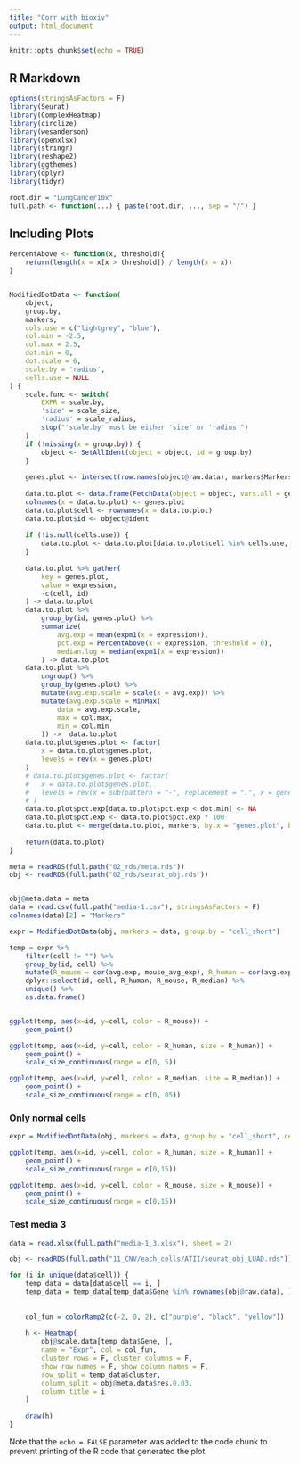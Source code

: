 ```yaml
---
title: "Corr with bioxiv"
output: html_document
---
```


```r
knitr::opts_chunk$set(echo = TRUE)
```

## R Markdown

```r
options(stringsAsFactors = F)
library(Seurat)
library(ComplexHeatmap)
library(circlize)
library(wesanderson)
library(openxlsx)
library(stringr)
library(reshape2)
library(ggthemes)
library(dplyr)
library(tidyr)

root.dir = "LungCancer10x"
full.path <- function(...) { paste(root.dir, ..., sep = "/") }
```

## Including Plots

```r
PercentAbove <- function(x, threshold){
    return(length(x = x[x > threshold]) / length(x = x))
}


ModifiedDotData <- function(
    object,
    group.by,
    markers,
    cols.use = c("lightgrey", "blue"),
    col.min = -2.5,
    col.max = 2.5,
    dot.min = 0,
    dot.scale = 6,
    scale.by = 'radius',
    cells.use = NULL
) {
    scale.func <- switch(
        EXPR = scale.by,
        'size' = scale_size,
        'radius' = scale_radius,
        stop("'scale.by' must be either 'size' or 'radius'")
    )
    if (!missing(x = group.by)) {
        object <- SetAllIdent(object = object, id = group.by)
    }
    
    genes.plot <- intersect(row.names(object@raw.data), markers$Markers)
    
    data.to.plot <- data.frame(FetchData(object = object, vars.all = genes.plot))
    colnames(x = data.to.plot) <- genes.plot
    data.to.plot$cell <- rownames(x = data.to.plot)
    data.to.plot$id <- object@ident
    
    if (!is.null(cells.use)) {
        data.to.plot <- data.to.plot[data.to.plot$cell %in% cells.use, ]
    }
    
    data.to.plot %>% gather(
        key = genes.plot,
        value = expression,
        -c(cell, id)
    ) -> data.to.plot
    data.to.plot %>%
        group_by(id, genes.plot) %>%
        summarize(
            avg.exp = mean(expm1(x = expression)),
            pct.exp = PercentAbove(x = expression, threshold = 0),
            median.log = median(expm1(x = expression))
        ) -> data.to.plot
    data.to.plot %>%
        ungroup() %>%
        group_by(genes.plot) %>%
        mutate(avg.exp.scale = scale(x = avg.exp)) %>%
        mutate(avg.exp.scale = MinMax(
            data = avg.exp.scale,
            max = col.max,
            min = col.min
        )) ->  data.to.plot
    data.to.plot$genes.plot <- factor(
        x = data.to.plot$genes.plot,
        levels = rev(x = genes.plot)
    )
    # data.to.plot$genes.plot <- factor(
    #   x = data.to.plot$genes.plot,
    #   levels = rev(x = sub(pattern = "-", replacement = ".", x = genes.plot))
    # )
    data.to.plot$pct.exp[data.to.plot$pct.exp < dot.min] <- NA
    data.to.plot$pct.exp <- data.to.plot$pct.exp * 100
    data.to.plot <- merge(data.to.plot, markers, by.x = "genes.plot", by.y = "Markers")
    
    return(data.to.plot)
}
```


```r
meta = readRDS(full.path("02_rds/meta.rds"))
obj <- readRDS(full.path("02_rds/seurat_obj.rds"))


obj@meta.data = meta
data = read.csv(full.path("media-1.csv"), stringsAsFactors = F)
colnames(data)[2] = "Markers"
```


```r
expr = ModifiedDotData(obj, markers = data, group.by = "cell_short")
```


```r
temp = expr %>%
    filter(cell != "") %>%
    group_by(id, cell) %>%
    mutate(R_mouse = cor(avg.exp, mouse_avg_exp), R_human = cor(avg.exp, human_avg_exp), R_median = cor(median.log, mouse_avg_exp)) %>%
    dplyr::select(id, cell, R_human, R_mouse, R_median) %>%
    unique() %>%
    as.data.frame()


ggplot(temp, aes(x=id, y=cell, color = R_mouse)) +
    geom_point()
```


```R
ggplot(temp, aes(x=id, y=cell, color = R_human, size = R_human)) +
    geom_point() +
    scale_size_continuous(range = c(0, 5))
```


```r
ggplot(temp, aes(x=id, y=cell, color = R_median, size = R_median)) +
    geom_point() +
    scale_size_continuous(range = c(0, 05))
```


### Only normal cells
```R
expr = ModifiedDotData(obj, markers = data, group.by = "cell_short", cells.use = rownames(obj@meta.data)[str_detect(obj@meta.data$Disease, "Normal")])
```


```r
ggplot(temp, aes(x=id, y=cell, color = R_human, size = R_human)) +
    geom_point() +
    scale_size_continuous(range = c(0,15))
```

```r
ggplot(temp, aes(x=id, y=cell, color = R_mouse, size = R_mouse)) +
    geom_point() +
    scale_size_continuous(range = c(0,15))
```


### Test media 3
```r
data = read.xlsx(full.path("media-1_3.xlsx"), sheet = 2)
```


```r
obj <- readRDS(full.path("11_CNV/each_cells/ATII/seurat_obj_LUAD.rds"))
```


```R
for (i in unique(data$cell)) {
    temp_data = data[data$cell == i, ]
    temp_data = temp_data[temp_data$Gene %in% rownames(obj@raw.data), ]
    
    
    col_fun = colorRamp2(c(-2, 0, 2), c("purple", "black", "yellow"))
    
    h <- Heatmap(
        obj@scale.data[temp_data$Gene, ],
        name = "Expr", col = col_fun,
        cluster_rows = F, cluster_columns = F,
        show_row_names = F, show_column_names = F,
        row_split = temp_data$cluster,
        column_split = obj@meta.data$res.0.03,
        column_title = i
    )
    
    draw(h)
}
```




Note that the `echo = FALSE` parameter was added to the code chunk to prevent printing of the R code that generated the plot.